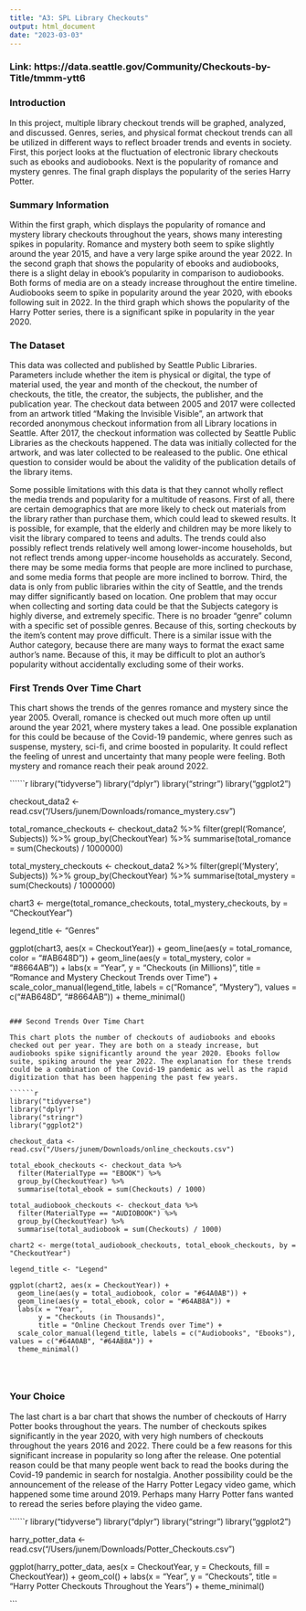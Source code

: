 ```yaml
---
title: "A3: SPL Library Checkouts"
output: html_document
date: "2023-03-03"
---
```


### Link: https://data.seattle.gov/Community/Checkouts-by-Title/tmmm-ytt6


### Introduction

In this project, multiple library checkout trends will be graphed, analyzed, and discussed. Genres, series, and physical format checkout trends can all be utilized in different ways to reflect broader trends and events in society. First, this porject looks at the fluctuation of electronic library checkouts such as ebooks and audiobooks. Next is the popularity of romance and mystery genres. The final graph displays the popularity of the series Harry Potter.

### Summary Information

Within the first graph, which displays the popularity of romance and mystery library checkouts throughout the years, shows many interesting spikes in popularity. Romance and mystery both seem to spike slightly around the year 2015, and have a very large spike around the year 2022. In the second graph that shows the popularity of ebooks and audiobooks, there is a slight delay in ebook's popularity in comparison to audiobooks. Both forms of media are on a steady increase throughout the entire timeline. Audiobooks seem to spike in popularity around the year 2020, with ebooks following suit in 2022. In the third graph which shows the popularity of the Harry Potter series, there is a significant spike in popularity in the year 2020.

### The Dataset

This data was collected and published by Seattle Public Libraries. Parameters include whether the item is physical or digital, the type of material used, the year and month of the checkout, the number of checkouts, the title, the creator, the subjects, the publisher, and the publication year. The checkout data between 2005 and 2017 were collected from an artwork titled "Making the Invisible Visible", an artwork that recorded anonymous checkout information from all Library locations in Seattle. After 2017, the checkout information was collected by Seattle Public Libraries as the checkouts happened. The data was initially collected for the artwork, and was later collected to be realeased to the public. One ethical question to consider would be about the validity of the publication details of the library items.

Some possible limitations with this data is that they cannot wholly reflect the media trends and popularity for a multitude of reasons. First of all, there are certain demographics that are more likely to check out materials from the library rather than purchase them, which could lead to skewed results. It is possible, for example, that the elderly and children may be more likely to visit the library compared to teens and adults. The trends could also possibly reflect trends relatively well among lower-income households, but not reflect trends among upper-income households as accurately. Second, there may be some media forms that people are more inclined to purchase, and some media forms that people are more inclined to borrow. Third, the data is only from public libraries within the city of Seattle, and the trends may differ significantly based on location. One problem that may occur when collecting and sorting data could be that the Subjects category is highly diverse, and extremely specific. There is no broader “genre” column with a specific set of possible genres. Because of this, sorting checkouts by the item’s content may prove difficult. There is a similar issue with the Author category, because there are many ways to format the exact same author’s name. Because of this, it may be difficult to plot an author’s popularity without accidentally excluding some of their works.

### First Trends Over Time Chart

This chart shows the trends of the genres romance and mystery since the year 2005. Overall, romance is checked out much more often up until around the year 2021, where mystery takes a lead. One possible explanation for this could be because of the Covid-19 pandemic, where genres such as suspense, mystery, sci-fi, and crime boosted in popularity. It could reflect the feeling of unrest and uncertainty that many people were feeling. Both mystery and romance reach their peak around 2022.

``````r
library("tidyverse")
library("dplyr")
library("stringr")
library("ggplot2")

checkout_data2 <- read.csv("/Users/junem/Downloads/romance_mystery.csv")

total_romance_checkouts <- checkout_data2 %>%
  filter(grepl('Romance', Subjects)) %>%
  group_by(CheckoutYear) %>%
  summarise(total_romance = sum(Checkouts) / 1000000)

total_mystery_checkouts <- checkout_data2 %>%
  filter(grepl('Mystery', Subjects)) %>%
  group_by(CheckoutYear) %>%
  summarise(total_mystery = sum(Checkouts) / 1000000)

chart3 <- merge(total_romance_checkouts, total_mystery_checkouts, by = "CheckoutYear")

legend_title <- "Genres"

ggplot(chart3, aes(x = CheckoutYear)) +
  geom_line(aes(y = total_romance, color = "#AB648D")) +
  geom_line(aes(y = total_mystery, color = "#8664AB")) +
  labs(x = "Year", 
       y = "Checkouts (in Millions)", 
       title = "Romance and Mystery Checkout Trends over Time") +
  scale_color_manual(legend_title, labels = c("Romance", "Mystery"), values = c("#AB648D", "#8664AB")) +
  theme_minimal()


```

### Second Trends Over Time Chart

This chart plots the number of checkouts of audiobooks and ebooks checked out per year. They are both on a steady increase, but audiobooks spike significantly around the year 2020. Ebooks follow suite, spiking around the year 2022. The explanation for these trends could be a combination of the Covid-19 pandemic as well as the rapid digitization that has been happening the past few years. 

``````r
library("tidyverse")
library("dplyr")
library("stringr")
library("ggplot2")

checkout_data <- read.csv("/Users/junem/Downloads/online_checkouts.csv")

total_ebook_checkouts <- checkout_data %>%
  filter(MaterialType == "EBOOK") %>%
  group_by(CheckoutYear) %>%
  summarise(total_ebook = sum(Checkouts) / 1000)

total_audiobook_checkouts <- checkout_data %>%
  filter(MaterialType == "AUDIOBOOK") %>%
  group_by(CheckoutYear) %>%
  summarise(total_audiobook = sum(Checkouts) / 1000)

chart2 <- merge(total_audiobook_checkouts, total_ebook_checkouts, by = "CheckoutYear")

legend_title <- "Legend"

ggplot(chart2, aes(x = CheckoutYear)) +
  geom_line(aes(y = total_audiobook, color = "#64A0AB")) +
  geom_line(aes(y = total_ebook, color = "#64AB8A")) +
  labs(x = "Year", 
       y = "Checkouts (in Thousands)", 
       title = "Online Checkout Trends over Time") +
  scale_color_manual(legend_title, labels = c("Audiobooks", "Ebooks"), values = c("#64A0AB", "#64AB8A")) +
  theme_minimal()




```

### Your Choice

The last chart is a bar chart that shows the number of checkouts of Harry Potter books throughout the years. The number of checkouts spikes significantly in the year 2020, with very high numbers of checkouts throughout the years 2016 and 2022. There could be a few reasons for this significant increase in popularity so long after the release. One potential reason could be that many people went back to read the books during the Covid-19 pandemic in search for nostalgia. Another possibility could be the announcement of the release of the Harry Potter Legacy video game, which happened some time around 2019. Perhaps many Harry Potter fans wanted to reread the series before playing the video game. 

``````r
library("tidyverse")
library("dplyr")
library("stringr")
library("ggplot2")


harry_potter_data <- read.csv("/Users/junem/Downloads/Potter_Checkouts.csv")

ggplot(harry_potter_data, aes(x = CheckoutYear, y = Checkouts, fill = CheckoutYear)) +
  geom_col() +
  labs(x = "Year", y = "Checkouts", title = "Harry Potter Checkouts Throughout the Years") +
  theme_minimal()
  
```


